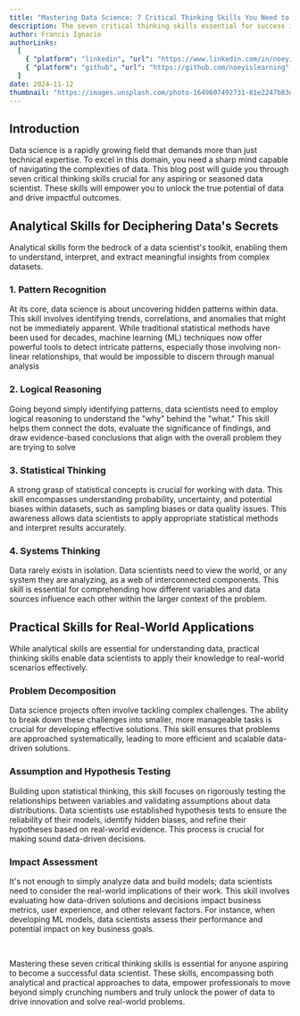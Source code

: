 ```yaml
---
title: "Mastering Data Science: 7 Critical Thinking Skills You Need to Succeed"
description: The seven critical thinking skills essential for success in data science. It explains how these skills help data scientists analyze data, solve problems, and make informed decisions.
author: Francis Ignacio
authorLinks:
  [
    { "platform": "linkedin", "url": "https://www.linkedin.com/in/noeyislearning/" },
    { "platform": "github", "url": "https://github.com/noeyislearning" },
  ]
date: 2024-11-12
thumbnail: "https://images.unsplash.com/photo-1649607492731-81e2247b83dc"
---
```


## Introduction

Data science is a rapidly growing field that demands more than just technical expertise. To excel in this domain, you need a sharp mind capable of navigating the complexities of data. This blog post will guide you through seven critical thinking skills crucial for any aspiring or seasoned data scientist. These skills will empower you to unlock the true potential of data and drive impactful outcomes.

## Analytical Skills for Deciphering Data's Secrets

Analytical skills form the bedrock of a data scientist's toolkit, enabling them to understand, interpret, and extract meaningful insights from complex datasets.

### 1. Pattern Recognition

At its core, data science is about uncovering hidden patterns within data. This skill involves identifying trends, correlations, and anomalies that might not be immediately apparent. While traditional statistical methods have been used for decades, machine learning (ML) techniques now offer powerful tools to detect intricate patterns, especially those involving non-linear relationships, that would be impossible to discern through manual analysis

### 2. Logical Reasoning

Going beyond simply identifying patterns, data scientists need to employ logical reasoning to understand the "why" behind the "what." This skill helps them connect the dots, evaluate the significance of findings, and draw evidence-based conclusions that align with the overall problem they are trying to solve

### 3. Statistical Thinking

A strong grasp of statistical concepts is crucial for working with data. This skill encompasses understanding probability, uncertainty, and potential biases within datasets, such as sampling biases or data quality issues. This awareness allows data scientists to apply appropriate statistical methods and interpret results accurately.

### 4. Systems Thinking

Data rarely exists in isolation. Data scientists need to view the world, or any system they are analyzing, as a web of interconnected components. This skill is essential for comprehending how different variables and data sources influence each other within the larger context of the problem.

## Practical Skills for Real-World Applications

While analytical skills are essential for understanding data, practical thinking skills enable data scientists to apply their knowledge to real-world scenarios effectively.

### Problem Decomposition

Data science projects often involve tackling complex challenges. The ability to break down these challenges into smaller, more manageable tasks is crucial for developing effective solutions. This skill ensures that problems are approached systematically, leading to more efficient and scalable data-driven solutions.

### Assumption and Hypothesis Testing

Building upon statistical thinking, this skill focuses on rigorously testing the relationships between variables and validating assumptions about data distributions. Data scientists use established hypothesis tests to ensure the reliability of their models, identify hidden biases, and refine their hypotheses based on real-world evidence. This process is crucial for making sound data-driven decisions.

### Impact Assessment

It's not enough to simply analyze data and build models; data scientists need to consider the real-world implications of their work. This skill involves evaluating how data-driven solutions and decisions impact business metrics, user experience, and other relevant factors. For instance, when developing ML models, data scientists assess their performance and potential impact on key business goals.

<br />

Mastering these seven critical thinking skills is essential for anyone aspiring to become a
successful data scientist. These skills, encompassing both analytical and practical approaches to
data, empower professionals to move beyond simply crunching numbers and truly unlock the power of
data to drive innovation and solve real-world problems.
